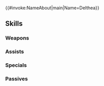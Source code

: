 {{#invoke:NameAbout|main|Name=Delthea}}{{HeroPage Tabs}}
{{Hero Infobox
|Name=Delthea
|Title=Free Spirit
|GrowthModifier=None
|WeaponType=Blue Tome
|MoveType=Infantry
|Origin=Fire Emblem Echoes: Shadows of Valentia
|Gender=Female
|actorEN=Christine Marie Cabanos
|actorJP=鈴木絵理
|artist=みわべさくら
|releaseDate=July 13, 2017
|poolDate=July 28, 2017
|randomStartTime=2017-07-27T07:00:00Z
|poolRarities=5
|TagID=デューテ
|InternalID=148
|Properties=tiara,specRate_201904,resplendent,dokkalfheimr
|cv1=2
|cv2=300200
|description=A naturally talented mage who hates training and hard work. Has a brother, Luthier. Appears in Fire Emblem Echoes: Shadows of Valentia.
|resplendentArtist=かわすみ
|resplendentStartTime=2020-12-25T07:00:00Z
|resplendentEndTime=2021-01-10T06:59:59Z
}}
{{Stats Page
|Lv1HP=16|Lv1ATK=10|Lv1SPD=8|Lv1DEF=3|Lv1RES=7
|GRHP=40|GRATK=60|GRSPD=60|GRDEF=25|GRRES=55
}}
==Skills==
===Weapons===
{{Weapons Table
|weapon1=Thunder
|weapon1Default=1
|weapon1Unlock=1
|weapon2=Elthunder
|weapon2Default=3
|weapon2Unlock=2
|weapon3=Thoron
|weapon3Default=4
|weapon3Unlock=3
|weapon4=Dark Aura
|weapon4Default=5
|weapon4Unlock=5
}}
===Assists===
{{Assists Table}}
===Specials===
{{Specials Table
|special1=Miracle
|special1Default=4
|special1Unlock=3
}}
===Passives===
{{Passives Table
|passiveA1=Death Blow 1
|passiveA2=Death Blow 2
|passiveA3=Death Blow 3
|passiveA1Unlock=1
|passiveA2Unlock=2
|passiveA3Unlock=4
|passiveC1=Spur Atk 1
|passiveC2=Drive Atk 1
|passiveC3=Drive Atk 2
|passiveC1Unlock=3
|passiveC2Unlock=4
|passiveC3Unlock=5
}}
{{Heroes Navbox}}